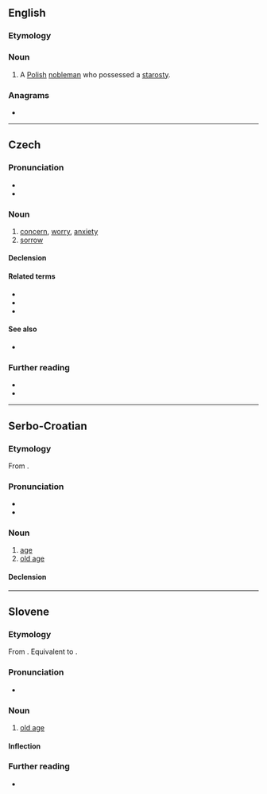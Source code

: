 ==English==

===Etymology===
{{bor|en|pl|starosta}}

===Noun===
{{en-noun}}

# {{lb|en|historical}} A [[Polish]] [[nobleman]] who possessed a [[starosty]].

===Anagrams===
* {{anagrams|en|a=aorsstt|stators}}

----

==Czech==

===Pronunciation===
* {{cs-IPA}}
* {{audio|cs|Cs-starost.ogg|Audio}}

===Noun===
{{cs-noun|g=f}}

# [[concern]], [[worry]], [[anxiety]] <!-- {{gloss|feeling of anxiety}} -->
# [[sorrow]]

====Declension====
{{cs-decl-noun
|starost|starosti|starosti|starost|starosti|starosti|starostí
|starosti|starostí|starostem|starosti|starosti|starostech|starostmi
}}

====Related terms====
* {{l|cs|dělat starosti}}
* {{l|cs|starat}}
* {{l|cs|starosta|g=m}}

====See also====
* {{l|cs|radost|g=f}}

===Further reading===
* {{R:PSJC}}
* {{R:SSJC}}

{{c|cs|Emotions}}

----

==Serbo-Croatian==

===Etymology===
From {{inh|sh|sla-pro|*starostь}}.

===Pronunciation===
* {{IPA|sh|/stâroːst/}}
* {{hyphenation|sh|sta|rost}}

===Noun===
{{sh-noun|g=f|head=stȁrōst}}

# [[age]]
# [[old age]]

====Declension====
{{sh-decl-noun
|starost|starosti
|starosti|starosti
|starosti|starostima
|starost|starosti
|starosti|starosti
|starosti|starostima
|starošću / starosti|starostima
}}

{{c|sh|Age}}

----

==Slovene==

===Etymology===
From {{inh|sl|sla-pro|*starostь}}. Equivalent to {{suffix|sl|stȁr|ost}}.

===Pronunciation===
* {{sl-IPA|stárost|starọ̑st}}

===Noun===
{{sl-noun|stárost|head2=starọ̑st|f}}

# [[old age]]

====Inflection====
{{sl-decl-noun-f-i|stárost|n=sg}}
{{sl-decl-noun-f-i|staróst|n=sg}}

===Further reading===
* {{R:Fran}}

{{c|sl|Age}}